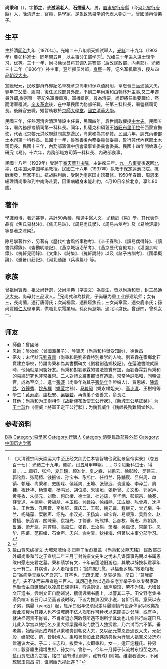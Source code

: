 '''尚秉和'''（{{bd|1870年|4月27日|1950年|4月10日|catIdx=S尚}}），字'''節之'''，號'''滋溪老人'''、'''石煙道人'''，男，[[直隶省|直隶省]][[行唐縣|行唐縣]]（今[[河北省|河北省]][[行唐縣|行唐縣]]）人，[[晚清|晚清]]進士，官員，易學家，是[[象数派|象数派]]易学的代表人物之一。[[曾國藩|曾國藩]]再傳弟子。

== 生平 ==
生於清[[同治|同治]]九年（1870年）。光緒二十八年順天鄉試舉人，[[光緒|光緒]]二十九年（1903年）癸卯科進士。同年閏五月，以主事分工部学习<ref>《大清德宗同天崇运大中至正经文纬武仁孝睿智端俭宽勤景皇帝实录》（卷五百十七）：光绪二十九年。癸卯。闰五月甲申朔。……○引见新科进士。得旨。……章钰、张坤、夏启瑞、顾准曾、夏之霖、甘鹏云、徐彭龄、吴建三、郭铭鼎、张荫椿、钱振锽、孙宝书、陈旭仁、任祖兰、陈黼宸、吕兴周、单镇、赖瑾、尚秉和、史国琛、侯延爽、王䵺、张智远、谈道隆、李泽兰、周镛、祝廷华、杨肇培、杨鸿发、胡位咸、朱德垣、张新曾、关文彬、郭家声、黄兆枚、朱燮元、刘敬、何启椿、徐士瀛、杜述琮、李华炳、彭绍宗、徐冕、薛登道、李德星、黄锡朋、李玉振、刘彝铭、徐绍熙、汪应焜、陈曾寿、沈泽生、王世澂、孔昭晋、李维钰、龚庆云、王彭、魏元戴、程继元、曾光爔、牛兰、杨绳藻、栾骏声、绍先、李汉光、王扬宾、卓宝谋、易顺豫、吴鼎金、赵曾樯、景淩霄、關陳謩、袁祖光、丁毓骥、杨熊祥、吕彦枚、靳志、熊朝滨、鲁藩、萧开瀛、荆育瓒、高嘉仁、张铣、王汝榆、萧湘、吴嘉谟、常麟书、恩华、陈畬、范振绪、石金声、忠兴、俞树棠、狄楼海、俱著以主事分部学习。</ref>。光绪三十年进入进士馆学习，优等。三十一年，尚书[[徐世昌|徐世昌]]将其调入巡警部（后改民政部、内务部）。光绪三十二年（1906年）补主事，翌年擢员外郎，[[京察|京察]]一等，记名军机章京，授从四品[[朝议大夫|朝议大夫]]。

宣統紀元，民政部員外郎記名軍機章京尚秉和保以道府用，覃恩晉三品通議大夫。翌年[[丁憂|丁父憂]]，服闕，復任民政部員外郎。不到三年尚秉和由翰林升主事,又二年遷員外郎,得京察一等記名軍機章京，軍機章京，最為清要，尚即將任重要職位，然而清室覆滅。[[辛亥革命|辛亥革命]]後，在中華民國內務部任職，任第三科科長，署營繕司司長。後辭官去職，短暂執教於[[京師大學堂|京師大學堂]]，[[國立清華大學|國立清華大學]]。

民國三年，任熱河清宮清理陳設主任員，民國四年，袁世凱政權授[[中大夫|中大夫]]。民國五年，署內務部考績司第一科科長。同年，札薩克和碩親王[[塔旺布里甲拉|塔旺布里甲拉]]任西蒙宣撫使，代表北京黎元洪政府慰問蒙旗邊民，尚秉和為其參贊。民國六年，調充內務部土木司第一科科長。民國十一年，魯案善後內務委員會委員，暫行兼代內務部土木司司長。民國十三年，內務部籌備中俄會議事宜委員會委員。民國十四年開始專心研究《易》。十六年，內務部職方司第一科科長、內政部僉事。

民國十八年（1929年）受聘于[[奉天|奉天]][[萃升书院|萃升书院]]，主讲席三年。[[九一八事变|九一八事变]]後返回[[北平|北平]]，任[[中国大学|中国大学]]国学系教授。民國二十六年（1937年）执教于保定[[莲池书院|莲池书院]]。抗戰爆發，居家不出。抗战胜利后，受聘为南京国史馆纂修。1950年春節，周恩來總理請尚秉和到中南海赴宴，因重病纏身未能赴約，4月10日卒於北京，享年80歲。

== 著作 ==
學識淵博，著述甚豐，共計50余種，精通中醫人文，尤精於《易》學。其代表作品有《焦氏易林注》、《焦氏易詁》、《周易尚氏學》、《周易古筮考》及《易說評議》等易著之津梁<ref>{{Cite web |url=http://gwzi.cn/new_page_5.htm |title=近代易学名师尚秉和小记 |access-date=2010-10-02 |archive-url=https://web.archive.org/web/20100411062744/http://gwzi.cn/new_page_5.htm |archive-date=2010-04-11 |dead-url=yes }}</ref>。

除易學著作外，另著有《歷代社會風俗事物考》、《辛壬春秋》、《讀易偶得錄》、《讀書偶得錄》、《查勘明陵記》、《燕京城垣沿革考》、《燕京歷代宮殿考》、《灌園余暇錄》、《槐軒見聞錄》、《文集》、《詩集》、《槐軒說詩》以及《諸子古訓考》、《國學概論》、《避暑山莊記》、《河北通誌（兵事篇）》等。

== 家族 ==
曾祖尚寶義，祖父尚廷選，父尚清典（字振文）為貢生，皆以尚秉和贵，封三品[[通议大夫|通议大夫]]。尚母封三品淑人。<ref>盐山贾恩绂撰文  大城邓毓怡书  日照丁汝彪篆盖 《尚秉和父墓志铭》 民政部员外郎尚秉和节之于宣统二年三月丁封翁振文先生之忧未几谋葬事先期以书属恩绂曰愿志先君之墓。秉和绩学有文，十年前莲池旧游也，其敢以辞按状君享年七十有二。其病也，乡人走相语曰；“翁病庶几愈，以福吾乡族。”敞走相祝曰“翁病幸无亟以亢吾宗”。其卒也，无疏无戚，尽哀尽恸，举曰：“莫我庇也”。夫不讣而来吊者逾三百人。其厉己也尝以遇乖亲老弃举子业以专替家政尚勤俭主自疆起必以凌晨日课则耕，暇课则读，诵声琅琅，劳不为辍。尤嗜曾文正遗书，尝刺文正自励诸说，撰偶语糊书簏上，以警其二子。田父野老集书斋负喧听者日月以至高者谈时政，下者为推演因果小说，各忻忻焉，意厌以去子弟，偶晏（yan迟）起，辄斥曰迟早仅须臾差耳晏则惰气设身体家以败矣胡缓此须臾为其接人也不设城府不亿人欺阳作可矜状以来即振之邻族，或有争，就决径诃责不肖者，不肖者退亦网敢怨所遇不副所学其幼也儿修伟行端谨已凡儿此入学宫以帖括名乡里大师梁露皋及门数百人独赏君，乃六试而六不第。垂老矣，始循例贡成均终以秉和贵封朝议大夫，又以纪元覃恩晋通议大夫。元配段，继配张、范，皆封淑人。秉和状具如此君讳清典世为行唐人祖宝义父选均赠通议大夫。子二：长志和，拔贡生，次即秉和。女一，适正定程氏。孙男四；毅謇廪生骧增生枢，孙女四，曾孙一。今年十月葬于伏流村东祖茔之次。盐山贾恩绂为之铭，铭曰“蕴有璞山则辉，藏有珠川则媚。维潜者德天，不闭琼琚玉佩昌 嗣，谁阐幽光视此遂？”</ref>兄尚式和為拔貢，子尚驤为重工业部建筑师；女有三，長尚蘭，適行唐傅氏；次尚桐雲，適長垣焦氏；三女尚章雲，適束鹿李氏；孫尚豐[[輔仁大學|輔仁大學]]畢業，供職北京電業局。孫女尚慧娟，適北平席氏。曾孫四，曾孫女一。

== 师友 ==
* 師爺：曾國藩
* 恩師：[[吴汝纶|吴汝纶]]（曾國藩弟子）、[[陸寶忠|陸寶忠]]（尚秉和科舉受知師）、[[徐世昌|徐世昌]]
* 密友：末代狀元[[劉春霖|劉春霖]]（尚秉和是劉春霖特別推崇的人物。劉春霖在家鄉北石寶建立學校，特請尚秉和為其書撰碑文《劉君創造鄉校記》。在蓮池書院就讀時，他倆就是同窗好友。尚秉和對劉春霖的書法贊賞有加，而劉春霖對尚秉和的易經研究也非常推崇。二人對詩文繪畫都很有造詣，常常吟詠唱和，同朝做官，成為至交。）、進士[[張濂|張濂]]（尚秉年為其子[[張岱年|張岱年]]作證婚人）、賈恩紱、[[陳雲誥|陳雲誥]]、[[谷钟秀|谷鐘秀]]、[[姚永樸|姚永樸]]（[[姚莹|姚莹]]之孙）、[[马其昶|马其昶]]（姚永樸姐夫）、[[高步瀛|高步瀛]]、王樹枏等
* 學生：[[黄寿祺|黄寿祺]]、盧松安、[[梁容若|梁容若]]，再傳弟子張善文，俞長江
* 其他：尚秉和为[[王樹枏|王樹枏]]作《故新疆布政使王公行狀》、《新城王公墓誌銘》；为[[王士珍|王士珍]]作《德威上將軍正定王公行狀》；为魏我威作《魏師長殉難祠堂銘》。

== 参考资料 ==
{{reflist}}

{{光绪二十九年癸卯科殿试金榜}}

{{規範控制}}
{{DEFAULTSORT:Shang尚}}
[[Category:尚姓|B秉]]
[[Category:易學家|Category:易學家]]
[[Category:行唐人|Category:行唐人]]
[[Category:清朝民政部員外郎|Category:清朝民政部員外郎]]
[[Category:中国历史学家|Category:中国历史学家]]